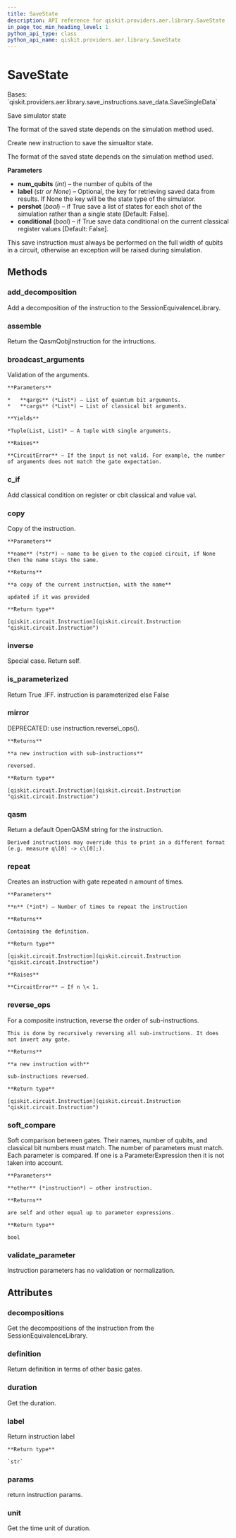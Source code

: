 ```yaml
---
title: SaveState
description: API reference for qiskit.providers.aer.library.SaveState
in_page_toc_min_heading_level: 1
python_api_type: class
python_api_name: qiskit.providers.aer.library.SaveState
---
```


# SaveState

<Class id="qiskit.providers.aer.library.SaveState" github="https://github.com/qiskit/qiskit-aer/tree/stable/0.9/qiskit/providers/aer/library/save_instructions/save_state.py" signature="SaveState(num_qubits, label=None, pershot=False, conditional=False)">
  Bases: `qiskit.providers.aer.library.save_instructions.save_data.SaveSingleData`

  Save simulator state

  The format of the saved state depends on the simulation method used.

  Create new instruction to save the simualtor state.

  The format of the saved state depends on the simulation method used.

  **Parameters**

  *   **num\_qubits** (*int*) – the number of qubits of the
  *   **label** (*str or None*) – Optional, the key for retrieving saved data from results. If None the key will be the state type of the simulator.
  *   **pershot** (*bool*) – if True save a list of states for each shot of the simulation rather than a single state \[Default: False].
  *   **conditional** (*bool*) – if True save data conditional on the current classical register values \[Default: False].

  <Admonition title="Note" type="note">
    This save instruction must always be performed on the full width of qubits in a circuit, otherwise an exception will be raised during simulation.
  </Admonition>

  ## Methods

  ### add\_decomposition

  <Function id="qiskit.providers.aer.library.SaveState.add_decomposition" name="add_decomposition" signature="SaveState.add_decomposition(decomposition)">
    Add a decomposition of the instruction to the SessionEquivalenceLibrary.
  </Function>

  ### assemble

  <Function id="qiskit.providers.aer.library.SaveState.assemble" name="assemble" signature="SaveState.assemble()">
    Return the QasmQobjInstruction for the intructions.
  </Function>

  ### broadcast\_arguments

  <Function id="qiskit.providers.aer.library.SaveState.broadcast_arguments" name="broadcast_arguments" signature="SaveState.broadcast_arguments(qargs, cargs)">
    Validation of the arguments.

    **Parameters**

    *   **qargs** (*List*) – List of quantum bit arguments.
    *   **cargs** (*List*) – List of classical bit arguments.

    **Yields**

    *Tuple(List, List)* – A tuple with single arguments.

    **Raises**

    **CircuitError** – If the input is not valid. For example, the number of arguments does not match the gate expectation.
  </Function>

  ### c\_if

  <Function id="qiskit.providers.aer.library.SaveState.c_if" name="c_if" signature="SaveState.c_if(classical, val)">
    Add classical condition on register or cbit classical and value val.
  </Function>

  ### copy

  <Function id="qiskit.providers.aer.library.SaveState.copy" name="copy" signature="SaveState.copy(name=None)">
    Copy of the instruction.

    **Parameters**

    **name** (*str*) – name to be given to the copied circuit, if None then the name stays the same.

    **Returns**

    **a copy of the current instruction, with the name**

    updated if it was provided

    **Return type**

    [qiskit.circuit.Instruction](qiskit.circuit.Instruction "qiskit.circuit.Instruction")
  </Function>

  ### inverse

  <Function id="qiskit.providers.aer.library.SaveState.inverse" name="inverse" signature="SaveState.inverse()">
    Special case. Return self.
  </Function>

  ### is\_parameterized

  <Function id="qiskit.providers.aer.library.SaveState.is_parameterized" name="is_parameterized" signature="SaveState.is_parameterized()">
    Return True .IFF. instruction is parameterized else False
  </Function>

  ### mirror

  <Function id="qiskit.providers.aer.library.SaveState.mirror" name="mirror" signature="SaveState.mirror()">
    DEPRECATED: use instruction.reverse\_ops().

    **Returns**

    **a new instruction with sub-instructions**

    reversed.

    **Return type**

    [qiskit.circuit.Instruction](qiskit.circuit.Instruction "qiskit.circuit.Instruction")
  </Function>

  ### qasm

  <Function id="qiskit.providers.aer.library.SaveState.qasm" name="qasm" signature="SaveState.qasm()">
    Return a default OpenQASM string for the instruction.

    Derived instructions may override this to print in a different format (e.g. measure q\[0] -> c\[0];).
  </Function>

  ### repeat

  <Function id="qiskit.providers.aer.library.SaveState.repeat" name="repeat" signature="SaveState.repeat(n)">
    Creates an instruction with gate repeated n amount of times.

    **Parameters**

    **n** (*int*) – Number of times to repeat the instruction

    **Returns**

    Containing the definition.

    **Return type**

    [qiskit.circuit.Instruction](qiskit.circuit.Instruction "qiskit.circuit.Instruction")

    **Raises**

    **CircuitError** – If n \< 1.
  </Function>

  ### reverse\_ops

  <Function id="qiskit.providers.aer.library.SaveState.reverse_ops" name="reverse_ops" signature="SaveState.reverse_ops()">
    For a composite instruction, reverse the order of sub-instructions.

    This is done by recursively reversing all sub-instructions. It does not invert any gate.

    **Returns**

    **a new instruction with**

    sub-instructions reversed.

    **Return type**

    [qiskit.circuit.Instruction](qiskit.circuit.Instruction "qiskit.circuit.Instruction")
  </Function>

  ### soft\_compare

  <Function id="qiskit.providers.aer.library.SaveState.soft_compare" name="soft_compare" signature="SaveState.soft_compare(other)">
    Soft comparison between gates. Their names, number of qubits, and classical bit numbers must match. The number of parameters must match. Each parameter is compared. If one is a ParameterExpression then it is not taken into account.

    **Parameters**

    **other** (*instruction*) – other instruction.

    **Returns**

    are self and other equal up to parameter expressions.

    **Return type**

    bool
  </Function>

  ### validate\_parameter

  <Function id="qiskit.providers.aer.library.SaveState.validate_parameter" name="validate_parameter" signature="SaveState.validate_parameter(parameter)">
    Instruction parameters has no validation or normalization.
  </Function>

  ## Attributes

  ### decompositions

  <Attribute id="qiskit.providers.aer.library.SaveState.decompositions" name="decompositions">
    Get the decompositions of the instruction from the SessionEquivalenceLibrary.
  </Attribute>

  ### definition

  <Attribute id="qiskit.providers.aer.library.SaveState.definition" name="definition">
    Return definition in terms of other basic gates.
  </Attribute>

  ### duration

  <Attribute id="qiskit.providers.aer.library.SaveState.duration" name="duration">
    Get the duration.
  </Attribute>

  ### label

  <Attribute id="qiskit.providers.aer.library.SaveState.label" name="label">
    Return instruction label

    **Return type**

    `str`
  </Attribute>

  ### params

  <Attribute id="qiskit.providers.aer.library.SaveState.params" name="params">
    return instruction params.
  </Attribute>

  ### unit

  <Attribute id="qiskit.providers.aer.library.SaveState.unit" name="unit">
    Get the time unit of duration.
  </Attribute>
</Class>

